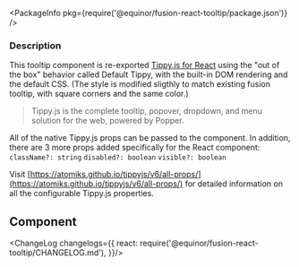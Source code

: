 
<Meta title="Input/Tooltip" component={Tooltip} />

<PackageInfo pkg={require('@equinor/fusion-react-tooltip/package.json')} />

### Description

This tooltip component is re-exported [Tippy.js for React](https://github.com/atomiks/tippyjs-react) using the 
"out of the box" behavior called Default Tippy, with the built-in DOM rendering and the default CSS. 
(The style is modified sligthly to match existing fusion tooltip, with square corners and the same color.)
>Tippy.js is the complete tooltip, popover, dropdown, and menu solution for the web, powered by Popper.

All of the native Tippy.js props can be passed to the component. In addition, there are 3 more props added 
specifically for the React component:
```className?: string```
```disabled?: boolean```
```visible?: boolean```

Visit [https://atomiks.github.io/tippyjs/v6/all-props/](https://atomiks.github.io/tippyjs/v6/all-props/) 
for detailed information on all the configurable Tippy.js properties. 

## Component

<ArgsTable of={Tooltip} />

<!-- ## Validation 

### Static

<StoryExample storyId="examples-textinput-validation--static" showSource/>

### Simple

<StoryExample storyId="examples-textinput-validation--simple" showSource/>

### prefered

<StoryExample storyId="examples-textinput-validation--preferred" showSource/>

## Changelog -->

<ChangeLog changelogs={{
  react: require('@equinor/fusion-react-tooltip/CHANGELOG.md'), 
}}/>

